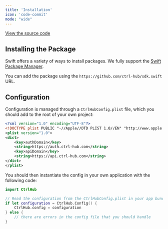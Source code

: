 ```yaml
---
title: 'Installation'
icon: 'code-commit'
mode: "wide"
---
```


[View the source code](https://github.com/ctrl-hub/sdk.swift)

## Installing the Package

Swift offers a variety of ways to install packages. We fully support the [Swift Package Manager](https://www.swift.org/documentation/package-manager/).

You can add the package using the `https://github.com/ctrl-hub/sdk.swift` URL.

## Configuration

Configuration is managed through a `CtrlHubConfig.plist` file, which you should add to the root of your own project:

```xml
<?xml version="1.0" encoding="UTF-8"?>
<!DOCTYPE plist PUBLIC "-//Apple//DTD PLIST 1.0//EN" "http://www.apple.com/DTDs/PropertyList-1.0.dtd">
<plist version="1.0">
<dict>
    <key>authDomain</key>
    <string>https://auth.ctrl-hub.com</string>
    <key>apiDomain</key>
    <string>https://api.ctrl-hub.com</string>
</dict>
</plist>
```

You should then instantiate the config in your own application with the following code:

```swift
import CtrlHub

// Read the configuration from the CtrlHubConfig.plist in your app bundle:
if let configuration = CtrlHub.Config() {
    CtrlHub.config = configuration
} else {
    // there are errors in the config file that you should handle
}
```
